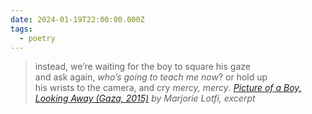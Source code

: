 ```yaml
---
date: 2024-01-19T22:00:00.000Z
tags:
  - poetry
---
```

> instead, we’re waiting for the boy to square his gaze<br/>
> and ask again, <em>who’s going to teach me now</em>? or hold up<br/>
> his wrists to the camera, and cry <em>mercy, mercy</em>.
> <cite><i>[Picture of a Boy, Looking Away (Gaza, 2015)](https://poems.com/poem/picture-of-a-boy-looking-away-gaza-2015/)</i> by Marjorie Lotfi, excerpt</cite>

